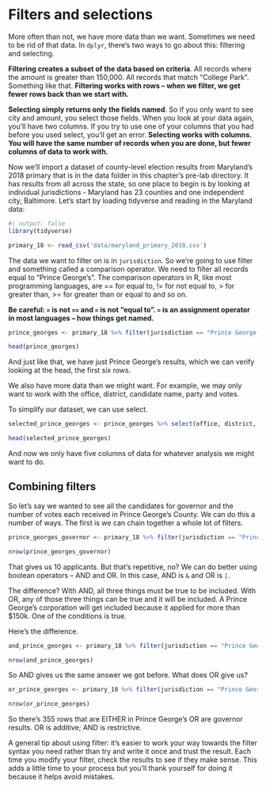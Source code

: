 # Filters and selections

More often than not, we have more data than we want. Sometimes we need to be rid of that data. In `dplyr`, there's two ways to go about this: filtering and selecting.

**Filtering creates a subset of the data based on criteria**. All records where the amount is greater than 150,000. All records that match "College Park". Something like that. **Filtering works with rows -- when we filter, we get fewer rows back than we start with.**

**Selecting simply returns only the fields named**. So if you only want to see city and amount, you select those fields. When you look at your data again, you'll have two columns. If you try to use one of your columns that you had before you used select, you'll get an error. **Selecting works with columns. You will have the same number of records when you are done, but fewer columns of data to work with.**

Now we'll import a dataset of county-level election results from Maryland's 2018 primary that is in the data folder in this chapter's pre-lab directory. It has results from all across the state, so one place to begin is by looking at individual jurisdictions - Maryland has 23 counties and one independent city, Baltimore. Let's start by loading tidyverse and reading in the Maryland data:

```r
#| output: false
library(tidyverse)
```

```r
primary_18 <- read_csv('data/maryland_primary_2018.csv')
```

The data we want to filter on is in `jurisdiction`. So we're going to use filter and something called a comparison operator. We need to filter all records equal to "Prince George's". The comparison operators in R, like most programming languages, are == for equal to, != for not equal to, > for greater than, >= for greater than or equal to and so on.

**Be careful: `=` is not `==` and `=` is not "equal to". `=` is an assignment operator in most languages -- how things get named.**

```r
prince_georges <- primary_18 %>% filter(jurisdiction == "Prince George's")

head(prince_georges)
```

And just like that, we have just Prince George's results, which we can verify looking at the head, the first six rows.

We also have more data than we might want. For example, we may only want to work with the office, district, candidate name, party and votes.

To simplify our dataset, we can use select.

```r
selected_prince_georges <- prince_georges %>% select(office, district, name_raw, party, votes)

head(selected_prince_georges)
```

And now we only have five columns of data for whatever analysis we might want to do.

## Combining filters

So let's say we wanted to see all the candidates for governor and the number of votes each received in Prince George's County. We can do this a number of ways. The first is we can chain together a whole lot of filters.

```r
prince_georges_governor <- primary_18 %>% filter(jurisdiction == "Prince George's") %>% filter(office == "Governor / Lt. Governor")

nrow(prince_georges_governor)
```

That gives us 10 applicants. But that's repetitive, no? We can do better using boolean operators -- AND and OR. In this case, AND is `&` and OR is `|`.

The difference? With AND, all three things must be true to be included. With OR, any of those three things can be true and it will be included. A Prince George's corporation will get included because it applied for more than $150k. One of the conditions is true.

Here's the difference.

```r
and_prince_georges <- primary_18 %>% filter(jurisdiction == "Prince George's" & office == "Governor / Lt. Governor")

nrow(and_prince_georges)
```
So AND gives us the same answer we got before. What does OR give us?

```r
or_prince_georges <- primary_18 %>% filter(jurisdiction == "Prince George's" | office == "Governor / Lt. Governor")

nrow(or_prince_georges)
```
So there's 355 rows that are EITHER in Prince George's OR are governor results. OR is additive; AND is restrictive.

A general tip about using filter: it's easier to work your way towards the filter syntax you need rather than try and write it once and trust the result. Each time you modify your filter, check the results to see if they make sense. This adds a little time to your process but you'll thank yourself for doing it because it helps avoid mistakes.
